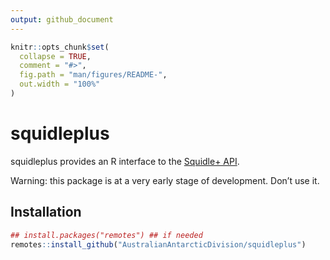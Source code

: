```yaml
---
output: github_document
---
```


<!-- README.md is generated from README.Rmd. Please edit that file -->

```r
knitr::opts_chunk$set(
  collapse = TRUE,
  comment = "#>",
  fig.path = "man/figures/README-",
  out.width = "100%"
)
```

# squidleplus

<!-- badges: start -->
<!-- badges: end -->

squidleplus provides an R interface to the [Squidle+ API](https://squidle.org/api/help?template=api_help_page.html).

Warning: this package is at a very early stage of development. Don't use it.

## Installation


```r
## install.packages("remotes") ## if needed
remotes::install_github("AustralianAntarcticDivision/squidleplus")

```

